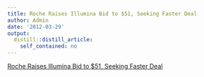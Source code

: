 ```yaml
---
title: Roche Raises Illumina Bid to $51, Seeking Faster Deal
author: Admin
date: '2012-03-29'
output:
  distill::distill_article:
    self_contained: no
---
```


[Roche Raises Illumina Bid to $51, Seeking Faster Deal](http://www.bloomberg.com/news/2012-03-29/roche-raises-illumina-bid-to-51-seeking-faster-deal.html)
